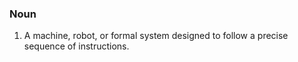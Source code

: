 === Noun ===

#A machine, robot, or formal system designed to follow a precise sequence of instructions.